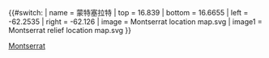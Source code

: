 {{#switch:{{{1}}}
| name   = 蒙特塞拉特
| top    = 16.839
| bottom = 16.6655
| left   = -62.2535
| right  = -62.126
| image  = Montserrat location map.svg
| image1 = Montserrat relief location map.svg
}}<noinclude>{{Location map/Info}}

[[Category:英國海外屬地地理位置圖模板|Montserrat]]
</noinclude>